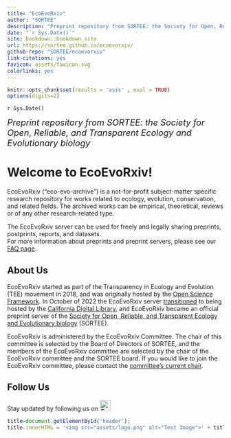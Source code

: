 ```yaml
---
title: "EcoEvoRxiv"
author: "SORTEE"
description: "Preprint repository from SORTEE: the Society for Open, Reliable, and Transparent Ecology and Evolutionary biology"
date: "`r Sys.Date()`"
site: bookdown::bookdown_site
url: https://sortee.github.io/ecoevorxiv/
github-repo: "SORTEE/ecoevorxiv"
link-citations: yes
favicon: assets/favicon.svg
colorlinks: yes
---
```


```r
knitr::opts_chunk$set(results = 'asis' , eval = TRUE)
options(digits=2)
```

`r Sys.Date()`

<summary style=font-size:20px> *Preprint repository from SORTEE: the Society for Open, Reliable, and Transparent Ecology and Evolutionary biology* </summary>

# Welcome to EcoEvoRxiv!

EcoEvoRxiv ("eco-evo-archive") is a not-for-profit subject-matter specific research repository for works related to ecology, evolution, conservation, and related fields. The archived works can be empirical, theoretical, reviews or of any other research-related type.  

The EcoEvoRxiv server can be used for freely and legally sharing preprints, postprints, reports, and datasets.  
For more information about preprints and preprint servers, please see our [FAQ page](02_FAQ.html).  


## About Us {-}

EcoEvoRxiv started as part of the Transparency in Ecology and Evolution (TEE) movement in 2018, and was originally hosted by the [Open Science Framework](https://osf.io/). In October of 2022 the EcoEvoRxiv server [transitioned](https://cdlib.org/cdlinfo/2022/10/19/ecoevorxiv-partners-with-california-digital-library-to-re-launch-preprint-service-on-janeway/) to being hosted by the [California Digital Library](https://cdlib.org/services/pad/escholarship/), and EcoEvoRxiv became an official preprint server of the [Society for Open, Reliable, and Transparent Ecology and Evolutionary biology](http://www.sortee.org/) (SORTEE).  


EcoEvoRxiv is administered by the EcoEvoRxiv Committee. The chair of this committee is selected by the Board of Directors of SORTEE, and the members of the EcoEvoRxiv committee are selected by the chair of the EcoEvoRxiv committee and the SORTEE board. If you would like to join the EcoEvoRxiv committee, please contact the [committee’s current chair](#people).  

## Follow Us {-}

Stay updated by following us on [<img src="assets/twitter.png" alt="Twitter" width="25" heigh="25"/>](https://twitter.com/EcoEvoRxiv)

```js
title=document.getElementById('header');
title.innerHTML = '<img src="assets/logo.png" alt="Test Image">' + title.innerHTML
```